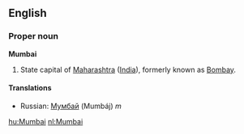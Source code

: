 ==English==
===Proper noun===
'''Mumbai'''

#State capital of [[Maharashtra]] ([[India]]), formerly known as [[Bombay]].

====Translations====
*Russian: [[Мумбай]] (Mumbáj) ''m''

[[hu:Mumbai]]
[[nl:Mumbai]]
